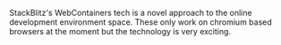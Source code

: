 StackBlitz's WebContainers tech is a novel approach to the online development environment space. 
These only work on chromium based browsers at the moment but the technology is very exciting. 